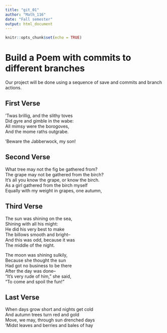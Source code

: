 ---
title: "git_01"
author: "Math_116"
date: "Fall semester"
output: html_document
---

```{r setup, include=FALSE}
knitr::opts_chunk$set(echo = TRUE)
```
# Build a Poem with commits to different branches
Our project will be done using a sequence of save and commits and branch actions.
<!-- Do not modify or change any text in "!--" bracketed areas such as this --- these are instructions to
you, if you change any of this the git program will notice it and compromise your git merging strategy !-->

## First Verse 
<!--Put the first five lines of a poem by Lewis Carrol in this section!-->
'Twas brillig, and the slithy toves  
Did gyre and gimble in the wabe:  
All mimsy were the borogoves,  
And the mome raths outgrabe.  

'Beware the Jabberwock, my son!

## Second Verse
<!--Put the first five lines of a poem by Robert Frost here!-->
What tree may not the fig be gathered from?   
The grape may not be gathered from the birch?  
It's all you know the grape, or know the birch.  
As a girl gathered from the birch myself  
Equally with my weight in grapes, one autumn,  

## Third Verse
<!--Put the first two verses of The Walrus and the Carpenter here!-->
The sun was shining on the sea,   
   Shining with all his might:  
He did his very best to make   
   The billows smooth and bright--   
And this was odd, because it was  
   The middle of the night.  

The moon was shining sulkily,   
   Because she thought the sun  
Had got no business to be there   
   After the day was done--   
“It’s very rude of him," she said,  
   “To come and spoil the fun!”  
   
## Last Verse
<!--Put a short poem of your choice 8-20 lines,here!-->
When days grow short and nights get cold  
And autumn trees turn red and gold  
Move, we may, through sun drenched days  
'Midst leaves and berries and bales of hay  
